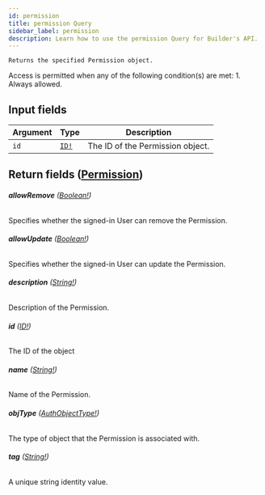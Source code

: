 ```yaml
---
id: permission
title: permission Query
sidebar_label: permission
description: Learn how to use the permission Query for Builder's API.
---
```


    Returns the specified Permission object.

Access is permitted when any of the following condition(s) are met: 1. Always allowed.

## Input fields

| Argument | Type                              | Description                      |
| -------- | --------------------------------- | -------------------------------- |
| `id`     | [`ID!`](/docs/composer/builder/api/schema/scalar/ID.mdx) | The ID of the Permission object. |

## Return fields ([Permission](/docs/composer/builder/api/schema/object/Permission.mdx))

###### <b>allowRemove</b> ([Boolean!](/docs/composer/builder/api/schema/scalar/Boolean.mdx))

Specifies whether the signed-in User can remove the Permission.

###### <b>allowUpdate</b> ([Boolean!](/docs/composer/builder/api/schema/scalar/Boolean.mdx))

Specifies whether the signed-in User can update the Permission.

###### <b>description</b> ([String!](/docs/composer/builder/api/schema/scalar/String.mdx))

Description of the Permission.

###### <b>id</b> ([ID!](/docs/composer/builder/api/schema/scalar/ID.mdx))

The ID of the object

###### <b>name</b> ([String!](/docs/composer/builder/api/schema/scalar/String.mdx))

Name of the Permission.

###### <b>objType</b> ([AuthObjectType!](/docs/composer/builder/api/schema/object/AuthObjectType.mdx))

The type of object that the Permission is associated with.

###### <b>tag</b> ([String!](/docs/composer/builder/api/schema/scalar/String.mdx))

A unique string identity value.
